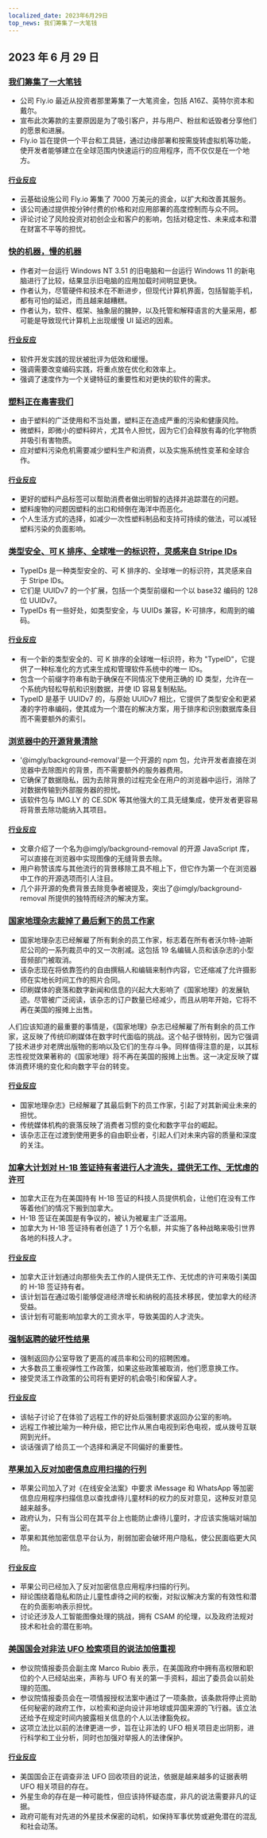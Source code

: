 ```yaml
---
localized_date: 2023年6月29日
top_news: 我们筹集了一大笔钱
---
```




## 2023 年 6 月 29 日

### [我们筹集了一大笔钱](https://fly.io/blog/we-raised-a-bunch-of-money/)

- 公司 Fly.io 最近从投资者那里筹集了一大笔资金，包括 A16Z、英特尔资本和戴尔。
- 宣布此次筹款的主要原因是为了吸引客户，并与用户、粉丝和诋毁者分享他们的愿景和进展。
- Fly.io 旨在提供一个平台和工具链，通过边缘部署和按需旋转虚拟机等功能，使开发者能够建立在全球范围内快速运行的应用程序，而不仅仅是在一个地方。

#### [行业反应](http://news.ycombinator.com/item?id=36506865)

- 云基础设施公司 Fly.io 筹集了 7000 万美元的资金，以扩大和改善其服务。
- 该公司通过提供按分钟付费的价格和对应用部署的高度控制而与众不同。
- 评论讨论了风险投资对初创企业和客户的影响，包括对稳定性、未来成本和潜在财富不平等的担忧。

### [快的机器，慢的机器](https://jmmv.dev/2023/06/fast-machines-slow-machines.html)

- 作者对一台运行 Windows NT 3.51 的旧电脑和一台运行 Windows 11 的新电脑进行了比较，结果显示旧电脑的应用加载时间明显更快。
- 作者认为，尽管硬件和技术在不断进步，但现代计算机界面，包括智能手机，都有可怕的延迟，而且越来越糟糕。
- 作者认为，软件、框架、抽象层的臃肿，以及托管和解释语言的大量采用，都可能是导致现代计算机上出现缓慢 UI 延迟的因素。

#### [行业反应](http://news.ycombinator.com/item?id=36503983)

- 软件开发实践的现状被批评为低效和缓慢。
- 强调需要改变编码实践，将重点放在优化和效率上。
- 强调了速度作为一个关键特征的重要性和对更快的软件的需求。

### [塑料正在毒害我们](https://www.newyorker.com/magazine/2023/07/03/book-reviews-plastic-waste)

- 由于塑料的广泛使用和不当处置，塑料正在造成严重的污染和健康风险。
- 微塑料，即微小的塑料碎片，尤其令人担忧，因为它们会释放有毒的化学物质并吸引有害物质。
- 应对塑料污染危机需要减少塑料生产和消费，以及实施系统性变革和全球合作。

#### [行业反应](http://news.ycombinator.com/item?id=36502366)

- 更好的塑料产品标签可以帮助消费者做出明智的选择并追踪潜在的问题。
- 塑料废物的问题因塑料的出口和倾倒在海洋中而恶化。
- 个人生活方式的选择，如减少一次性塑料制品和支持可持续的做法，可以减轻塑料污染的负面影响。

### [类型安全、可 K 排序、全球唯一的标识符，灵感来自 Stripe IDs](https://github.com/jetpack-io/typeid)

- TypeIDs 是一种类型安全的、可 K 排序的、全球唯一的标识符，其灵感来自于 Stripe IDs。
- 它们是 UUIDv7 的一个扩展，包括一个类型前缀和一个以 base32 编码的 128 位 UUIDv7。
- TypeIDs 有一些好处，如类型安全，与 UUIDs 兼容，K-可排序，和周到的编码。

#### [行业反应](http://news.ycombinator.com/item?id=36508811)

- 有一个新的类型安全的、可 K 排序的全球唯一标识符，称为 "TypeID"，它提供了一种标准化的方式来生成和管理软件系统中的唯一 IDs。
- 包含一个前缀字符串有助于确保在不同情况下使用正确的 ID 类型，允许在一个系统内轻松导航和识别数据，并使 ID 容易复制粘贴。
- TypeID 是基于 UUIDv7 的，与原始 UUIDv7 相比，它提供了类型安全和更紧凑的字符串编码，使其成为一个潜在的解决方案，用于排序和识别数据库条目而不需要额外的索引。

### [浏览器中的开源背景清除](https://github.com/imgly/background-removal-js)

- '@imgly/background-removal'是一个开源的 npm 包，允许开发者直接在浏览器中去除图片的背景，而不需要额外的服务器费用。
- 它确保了数据隐私，因为去除背景的过程完全在用户的浏览器中运行，消除了对数据传输到外部服务器的担忧。
- 该软件包与 IMG.LY 的 CE.SDK 等其他强大的工具无缝集成，使开发者更容易将背景去除功能纳入其项目。

#### [行业反应](http://news.ycombinator.com/item?id=36505859)

- 文章介绍了一个名为@imgly/background-removal 的开源 JavaScript 库，可以直接在浏览器中实现图像的无缝背景去除。
- 用户称赞该库与其他流行的背景移除工具不相上下，但它作为第一个在浏览器中工作的开源选项而引人注目。
- 几个非开源的免费背景去除竞争者被提及，突出了@imgly/background-removal 所提供的独特而经济的解决方案。

### [国家地理杂志裁掉了最后剩下的员工作家](https://www.washingtonpost.com/media/2023/06/28/national-geographic-staff-writers-laid-off/)

- 国家地理杂志已经解雇了所有剩余的员工作家，标志着在所有者沃尔特-迪斯尼公司的一系列裁员中的又一次削减。这包括 19 名编辑人员和该杂志的小型音频部门被取消。
- 该杂志现在将依靠签约的自由撰稿人和编辑来制作内容，它还缩减了允许摄影师在实地长时间工作的照片合同。
- 印刷媒体的衰落和数字新闻和信息的兴起大大影响了《国家地理》的发展轨迹。尽管被广泛阅读，该杂志的订户数量已经减少，而且从明年开始，它将不再在美国的报摊上出售。

人们应该知道的最重要的事情是，《国家地理》杂志已经解雇了所有剩余的员工作家，这反映了传统印刷媒体在数字时代面临的挑战。这个帖子很特别，因为它强调了技术进步对老牌出版物的影响以及它们的生存斗争。同样值得注意的是，以其标志性视觉效果著称的《国家地理》将不再在美国的报摊上出售。这一决定反映了媒体消费环境的变化和向数字平台的转变。

#### [行业反应](http://news.ycombinator.com/item?id=36513881)

- 国家地理杂志》已经解雇了其最后剩下的员工作家，引起了对其新闻业未来的担忧。
- 传统媒体机构的衰落反映了消费者习惯的变化和数字平台的崛起。
- 该杂志正在过渡到使用更多的自由职业者，引起人们对未来内容的质量和深度的关注。

### [加拿大计划对 H-1B 签证持有者进行人才流失，提供无工作、无忧虑的许可](https://www.theregister.com/2023/06/28/canada_tech_talent_h1b_plan/)

- 加拿大正在为在美国持有 H-1B 签证的科技人员提供机会，让他们在没有工作等着他们的情况下搬到加拿大。
- H-1B 签证在美国是有争议的，被认为被雇主广泛滥用。
- 加拿大为 H-1B 签证持有者创造了 1 万个名额，并实施了各种战略来吸引世界各地的科技人才。

#### [行业反应](http://news.ycombinator.com/item?id=36505152)

- 加拿大正计划通过向那些失去工作的人提供无工作、无忧虑的许可来吸引美国的 H-1B 签证持有者。
- 该计划旨在通过吸引能够促进经济增长和纳税的高技术移民，使加拿大的经济受益。
- 该计划有可能影响加拿大的工资水平，导致美国的人才流失。

### [强制返聘的破坏性结果](https://www.entrepreneur.com/growing-a-business/the-damaging-results-of-the-mandated-return-to-office-is/454043)

- 强制返回办公室导致了更高的减员率和公司的招聘困难。
- 大多数员工重视弹性工作政策，如果这些政策被取消，他们愿意换工作。
- 接受灵活工作政策的公司将有更好的机会吸引和保留人才。

#### [行业反应](http://news.ycombinator.com/item?id=36500448)

- 该帖子讨论了在体验了远程工作的好处后强制要求返回办公室的影响。
- 远程工作被比喻为一种升级，把它比作从黑白电视到彩色电视，或从拨号互联网到光纤。
- 谈话强调了给员工一个选择和满足不同偏好的重要性。

### [苹果加入反对加密信息应用扫描的行列](https://www.bbc.com/news/technology-66028773)

- 苹果公司加入了对《在线安全法案》中要求 iMessage 和 WhatsApp 等加密信息应用程序扫描信息以查找虐待儿童材料的权力的反对意见，这种反对意见越来越多。
- 政府认为，只有当公司在其平台上也能防止虐待儿童时，才应该实施端对端加密。
- 苹果和其他加密信息平台认为，削弱加密会破坏用户隐私，使公民面临更大风险。

#### [行业反应](http://news.ycombinator.com/item?id=36500935)

- 苹果公司已经加入了反对加密信息应用程序扫描的行列。
- 辩论围绕着隐私和防止儿童性虐待之间的权衡，对拟议解决方案的有效性和潜在的负面影响表示担忧。
- 讨论还涉及人工智能图像处理的挑战，拥有 CSAM 的伦理，以及政府法规对技术和社会的潜在影响。

### [美国国会对非法 UFO 检索项目的说法加倍重视](https://thehill.com/opinion/technology/4067865-congress-doubles-down-on-explosive-claims-of-illegal-ufo-retrieval-programs/)

- 参议院情报委员会副主席 Marco Rubio 表示，在美国政府中拥有高权限和职位的个人已经站出来，声称与 UFO 有关的第一手资料，超出了委员会以前处理的范围。
- 参议院情报委员会在一项情报授权法案中通过了一项条款，该条款将停止资助任何秘密的政府工作，以检索和逆向设计非地球或异国来源的飞行器。该立法还给予在规定时间内披露相关信息的个人以法律豁免权。
- 这项立法比以前的法律更进一步，旨在让非法的 UFO 相关项目走出阴影，进行科学和工业分析，同时也加强对举报人的法律保护。

#### [行业反应](http://news.ycombinator.com/item?id=36505876)

- 美国国会正在调查非法 UFO 回收项目的说法，依据是越来越多的证据表明 UFO 相关项目的存在。
- 外星生命的存在是一种可能性，但应该持怀疑态度，非凡的说法需要非凡的证据。
- 政府可能有对先进的外星技术保密的动机，如保持军事优势或避免潜在的混乱和社会动荡。


